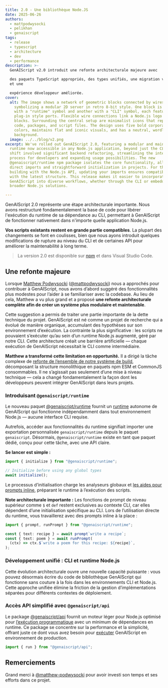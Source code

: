 ```yaml
---
title: 2.0 - Une bibliothèque Node.JS
date: 2025-06-26
authors:
  - mattpodwysocki
  - pelikhan
  - genaiscript
tags:
  - release
  - typescript
  - architecture
  - dev
  - performance
description: >-
  GenAIScript v2.0 introduit une refonte architecturale majeure avec

  des paquets TypeScript appropriés, des types unifiés, une migration vers pnpm,
  et une

  expérience développeur améliorée.
cover:
  alt: The image shows a network of geometric blocks connected by wires,
    symbolizing a modular 2D server in retro 8-bit style. One block is marked
    with a "runtime" symbol and another with a "CLI" symbol, each featuring
    plug-in style ports. Flexible wire connections link a Node.js logo to these
    blocks. Surrounding the central setup are minimalist icons that represent
    code, packages, and script files. The design uses five bold corporate
    colors, maintains flat and iconic visuals, and has a neutral, wordless
    background.
  image: ../../blog/v2.png
excerpt: We've rolled out GenAIScript 2.0, featuring a modular and maintainable
  runtime now accessible in any Node.js application, beyond just the CLI. This
  shift involved significant backend refactoring, streamlining the integration
  process for developers and expanding usage possibilities. The new
  @genaiscript/runtime npm package isolates the core functionality, allowing
  direct imports and straightforward initialization in projects. For those
  building with the Node.js API, updating your imports ensures compatibility
  with the latest structure. This release makes it easier to incorporate
  GenAIScript into diverse workflows, whether through the CLI or embedded in
  broader Node.js solutions.

---
```



<BlogNarration />

GenAIScript 2.0 représente une étape architecturale importante. Nous avons restructuré fondamentalement la base de code pour libérer l'exécution du runtime de sa dépendance au CLI, permettant à GenAIScript de fonctionner nativement dans n'importe quelle application Node.js.

**Vos scripts existants restent en grande partie compatibles**. La plupart des changements se font en coulisses, bien que nous ayons introduit quelques modifications de rupture au niveau du CLI et de certaines API pour améliorer la maintenabilité à long terme.

> La version 2.0 est disponible sur [npm](https://www.npmjs.com/package/genaiscript) et dans Visual Studio Code.

## Une refonte majeure

Lorsque [Matthew Podwysocki](https://www.linkedin.com/in/podwysocki/) ([@mattpodwysocki](https://github.com/mattpodwysocki)) nous a approchés pour contribuer à GenAIScript, nous avons d’abord suggéré des fonctionnalités plus modestes pour l’aider à se familiariser avec la codebase. Au lieu de cela, Matthew a vu plus grand et a proposé **une refonte architecturale complète afin de créer un système plus modulaire et maintenable**.

Cette suggestion a permis de traiter une partie importante de la dette technique du projet. GenAIScript est né comme un projet de recherche qui a évolué de manière organique, accumulant des hypothèses sur son environnement d’exécution. La contrainte la plus significative : les scripts ne pouvaient s’exécuter qu’au sein d’un runtime Node.js augmenté, géré par notre CLI. Cette architecture créait une barrière artificielle — chaque exécution de GenAIScript nécessitait le CLI comme intermédiaire.

**Matthew a transformé cette limitation en opportunité.** Il a dirigé la tâche complexe de [refonte de l’ensemble de notre système de build](https://github.com/microsoft/genaiscript/pull/1594), décomposant la structure monolithique en paquets npm ESM et CommonJS consommables. Il ne s’agissait pas seulement d’une mise à niveau technique — cela a changé fondamentalement la façon dont les développeurs peuvent intégrer GenAIScript dans leurs projets.

### Introduisant `@genaiscript/runtime`

Le nouveau paquet [@genaiscript/runtime](https://www.npmjs.com/package/@genaiscript/runtime) fournit un [runtime](../../reference/runtime/) autonome de GenAIScript qui fonctionne indépendamment dans tout environnement Node.js — aucune interface CLI requise.

Autrefois, accéder aux fonctionnalités du runtime signifiait importer une exportation personnalisée `genaiscript/runtime` depuis le paquet `genaiscript`. Désormais, `@genaiscript/runtime` existe en tant que paquet dédié, conçu pour cette tâche, avec une API claire.

**Se lancer est simple :**

<PackageManagers pkg="@genaiscript/runtime" />

```typescript wrap
import { initialize } from "@genaiscript/runtime";

// Initialize before using any global types
await initialize();
```

Le processus d’initialisation charge les analyseurs globaux et [les aides pour prompts inline](../../reference/scripts/inline-prompts/), préparant le runtime à l’exécution des scripts.

**Note architecturale importante :** Les fonctions de prompt de niveau supérieur comme `$` et `def` restent exclusives au contexte CLI, car elles dépendent d’une initialisation spécifique au CLI. Lors de l’utilisation directe du runtime, vous travaillerez avec des prompts inline à la place :

```typescript wrap
import { prompt, runPrompt } from "@genaiscript/runtime";

const { text: recipe } = await prompt`write a recipe`;
const { text: poem } = await runPrompt(
  (ctx) => ctx.$`write a poem for this recipe: ${recipe}`,
);
```

### Développement unifié : CLI et runtime Node.js

Cette évolution architecturale ouvre une nouvelle capacité puissante : vous pouvez désormais écrire du code de bibliothèque GenAIScript qui fonctionne sans couture à la fois dans les environnements CLI et Node.js. Cette approche unifiée élimine la friction de la gestion d’implémentations séparées pour différents contextes de déploiement.

### Accès API simplifié avec `@genaiscript/api`

Le package [@genaiscript/api](https://www.npmjs.com/package/@genaiscript/api) fournit un moteur léger pour Node.js optimisé pour [l’exécution programmatique](../../reference/api/) avec un minimum de dépendances en runtime. Ce package se concentre sur la performance et la simplicité, offrant juste ce dont vous avez besoin pour [exécuter](../../reference/api/) GenAIScript en environnement de production.

```typescript
import { run } from "@genaiscript/api";
```

## Remerciements

Grand merci à [@matthew-podwysocki](https://github.com/matthew-podwysocki) pour avoir investi son temps et ses efforts dans ce projet.

